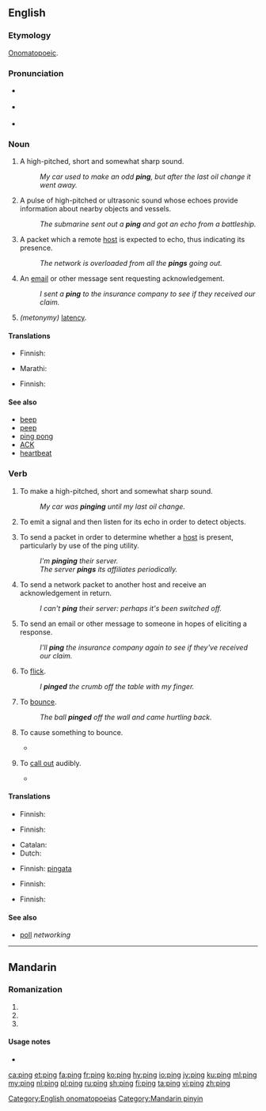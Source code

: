 {{also|píng|pīng|pìng|Píng}}
==English==
{{wikipedia|dab=Ping (disambiguation)|ping}}

===Etymology===
[[onomatopoeic|Onomatopoeic]].

===Pronunciation===
* {{a|UK|US}} {{IPA|/pɪŋ/|lang=en}}
* {{a|US|also}} {{IPA|/piːŋ/|lang=en}}
* {{rhymes|ɪŋ|lang=en}}

===Noun===
{{en-noun}}

# A high-pitched, short and somewhat sharp sound.
#: ''My car used to make an odd '''ping''', but after the last oil change it went away.''
# {{qualifier|submarine navigation}} A pulse of high-pitched or ultrasonic sound whose echoes provide information about nearby objects and vessels.
#: ''The submarine sent out a '''ping''' and got an echo from a battleship.''
# {{context|networking|lang=en}} A packet which a remote [[host]] is expected to echo, thus indicating its presence.
#: ''The network is overloaded from all the '''pings''' going out.''
# {{context|text messaging|Internet|lang=en}} An [[email]] or other message sent requesting acknowledgement.
#: ''I sent a '''ping''' to the insurance company to see if they received our claim.''
# ''(metonymy)'' [[latency]]. {{rfex}}

====Translations====
{{trans-top|A high-pitched, short and somewhat sharp sound}}
* Finnish: {{t+|fi|kilahdus}}
{{trans-mid}}
{{trans-bottom}}

{{trans-top|A pulse of high-pitched or ultrasonic sound}}
{{trans-mid}}
{{trans-bottom}}

{{trans-top|A packet which a remote host is expected to echo}}
* Marathi: {{t|mr|पिंग|m|tr=piṃga|sc=Deva}}
{{trans-mid}}
{{trans-bottom}}

{{trans-top|An email or other message sent requesting acknowledgement}}
* Finnish: {{t+|fi|kilahdus}}
{{trans-mid}}
{{trans-bottom}}

====See also====
* [[beep]]
* [[peep]]
* [[ping pong]]
* [[ACK]]
* [[heartbeat]]

===Verb===
{{en-verb|pings|pinging|pinged}}

# To make a high-pitched, short and somewhat sharp sound.
#: ''My car was '''pinging''' until my last oil change.''
# {{qualifier|submarine navigation}} To emit a signal and then listen for its echo in order to detect objects.
# {{context|networking|lang=en}} To send a packet in order to determine whether a [[host]] is present, particularly by use of the ping utility.
#: ''I'm '''pinging''' their server.''
#: ''The server '''pings''' its affiliates periodically.''
# {{context|networking|lang=en}} To send a network packet to another host and receive an acknowledgement in return.
#: ''I can't '''ping''' their server: perhaps it's been switched off.''
# To send an email or other message to someone in hopes of eliciting a response.
#: ''I'll '''ping''' the insurance company again to see if they've received our claim.''
# {{context|colloquial|lang=en}} To [[flick]].
#: ''I '''pinged''' the crumb off the table with my finger.''
# {{context|colloquial|sports|intransitive|lang=en}} To [[bounce]].
#: ''The ball '''pinged''' off the wall and came hurtling back.''
# {{context|colloquial|sports|transitive|lang=en}} To cause something to bounce.
#* {{quote-news
|year=2010
|date=December 29
|author=Chris Whyatt
|title=Chelsea 1 - 0 Bolton
|work=BBC
|url=http://news.bbc.co.uk/sport1/hi/football/eng_prem/9309542.stm
|page=
|passage=Charging through the Bolton midfield to find a free moment, Essien then '''pinged''' the ball into the space into which Drogba was intelligently running. }}
# {{context|colloquial|sports|lang=en}} To [[call out]] audibly.
#* {{quote-news
|year=2011
|date=Septembe 24
|author=Ben Dirs
|title=Rugby World Cup 2011: England 67-3 Romania
|work=BBC Sport
|url=http://news.bbc.co.uk/sport2/hi/rugby_union/14812577.stm
|page=
|passage=However, after an inside pass from Moody to Tom Croft and a surge from the England blind-side, number eight James Haskell was eventually '''pinged''' from in front of the posts for not releasing.}}

====Translations====
{{trans-top|To make a high-pitched, short and somewhat sharp sound}}
* Finnish: {{t|fi|kilahtaa}}
{{trans-mid}}
{{trans-bottom}}

{{trans-top|To emit a signal and then listen for its echo in order to detect objects}}
* Finnish: {{t|fi|kaikuluodata}}
{{trans-mid}}
{{trans-bottom}}

{{trans-top|To send a packet in order to determine whether a host is present}}
* Catalan: {{t|ca|pinguejar}}
* Dutch: {{t|nl|pingen}}
{{trans-mid}}
* Finnish: [[pingata]] {{qualifier|colloquial}}
{{trans-bottom}}

{{trans-top|To ping and receive an acknowledgement}}
{{trans-mid}}
{{trans-bottom}}

{{trans-top|To send an email or other message to someone in hopes of eliciting a response}}
{{trans-mid}}
{{trans-bottom}}

{{trans-top|To flick}}
{{trans-mid}}
{{trans-bottom}}

{{trans-top|To bounce}}
* Finnish: {{t|fi|kimmota}}
{{trans-mid}}
{{trans-bottom}}

{{trans-top|To cause something to bounce}}
* Finnish: {{t|fi|kimmottaa}}
{{trans-mid}}
{{trans-bottom}}

====See also====
* [[poll]] ''networking''

[[Category:English onomatopoeias]]

----

==Mandarin==

===Romanization===
{{head|cmn|pinyin}}

# {{nonstandard spelling of|lang=cmn|sc=Latn|pīng}}
# {{nonstandard spelling of|lang=cmn|sc=Latn|píng}}
# {{nonstandard spelling of|lang=cmn|sc=Latn|pìng}}

====Usage notes====
* {{cmn-toneless-note}}

[[Category:Mandarin pinyin]]

[[ca:ping]]
[[et:ping]]
[[fa:ping]]
[[fr:ping]]
[[ko:ping]]
[[hy:ping]]
[[io:ping]]
[[jv:ping]]
[[ku:ping]]
[[ml:ping]]
[[my:ping]]
[[nl:ping]]
[[pl:ping]]
[[ru:ping]]
[[sh:ping]]
[[fi:ping]]
[[ta:ping]]
[[vi:ping]]
[[zh:ping]]